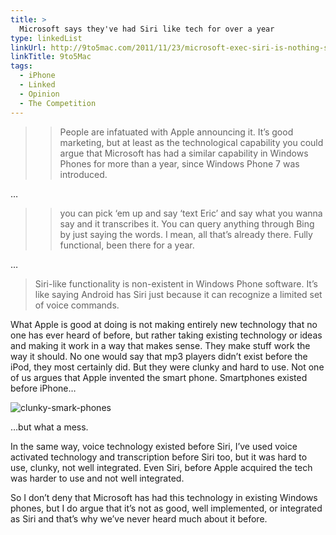 ```yaml
---
title: >
  Microsoft says they've had Siri like tech for over a year
type: linkedList
linkUrl: http://9to5mac.com/2011/11/23/microsoft-exec-siri-is-nothing-special-weve-had-it-for-over-a-year
linkTitle: 9to5Mac
tags:
  - iPhone
  - Linked
  - Opinion
  - The Competition
---
```


> > People are infatuated with Apple announcing it. It’s good marketing, but at least as the technological capability you could argue that Microsoft has had a similar capability in Windows Phones for more than a year, since Windows Phone 7 was introduced.

…

> > you can pick ‘em up and say ‘text Eric’ and say what you wanna say and it transcribes it. You can query anything through Bing by just saying the words. I mean, all that’s already there. Fully functional, been there for a year.

…

> Siri-like functionality is non-existent in Windows Phone software. It’s like saying Android has Siri just because it can recognize a limited set of voice commands.

What Apple is good at doing is not making entirely new technology that no one has ever heard of before, but rather taking existing technology or ideas and making it work in a way that makes sense. They make stuff work the way it should. No one would say that mp3 players didn’t exist before the iPod, they most certainly did. But they were clunky and hard to use. Not one of us argues that Apple invented the smart phone. Smartphones existed before iPhone…

![clunky-smark-phones](/assets/uploads/2011-11-23/clunky-smark-phones.jpg)

…but what a mess.

In the same way, voice technology existed before Siri, I’ve used voice activated technology and transcription before Siri too, but it was hard to use, clunky, not well integrated. Even Siri, before Apple acquired the tech was harder to use and not well integrated.

So I don’t deny that Microsoft has had this technology in existing Windows phones, but I do argue that it’s not as good, well implemented, or integrated as Siri and that’s why we’ve never heard much about it before.
